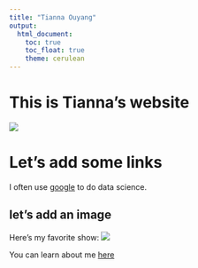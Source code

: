 ```yaml
---
title: "Tianna Ouyang"
output: 
  html_document:
    toc: true
    toc_float: true
    theme: cerulean
---
```


# This is Tianna's website

![](https://media.giphy.com/media/drXGoW1iudhKw/giphy.gif)

# Let's add some links

I often use [google](google.com) to do data science.

## let's add an image

Here's my favorite show:
![](friends.jpg)



You can learn about me [here](about.html)